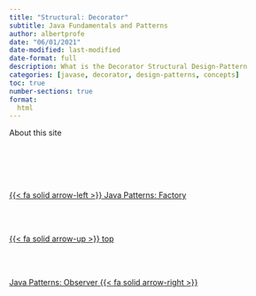 ```yaml
---
title: "Structural: Decorator"
subtitle: Java Fundamentals and Patterns
author: albertprofe
date: "06/01/2021"
date-modified: last-modified
date-format: full
description: What is the Decorator Structural Design-Pattern
categories: [javase, decorator, design-patterns, concepts]
toc: true
number-sections: true
format:
  html
---
```


About this site


<!--- navLinks -->
<br><br>
<div class=row>
<br>
<div class='column left previous'>
<br>
[{{< fa solid arrow-left >}} Java Patterns: Factory](/javase/se-pattern-factory.qmd)
<br>
</div>
<br>
<div class='column center'>
<br>
[{{< fa solid arrow-up >}} top](#top)
<br>
</div>
<br>
<div class='column right next'>
<br>
[Java Patterns: Observer  {{< fa solid arrow-right >}}](/javase/se-pattern-observer.qmd)
<br>
</div>
<br>
</div>
